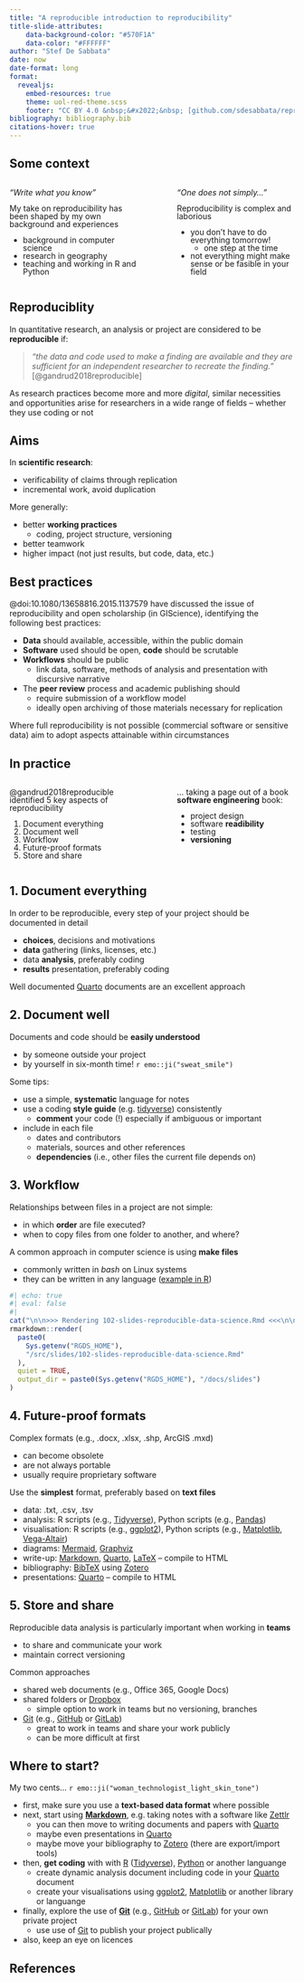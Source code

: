 ```yaml
---
title: "A reproducible introduction to reproducibility"
title-slide-attributes:
    data-background-color: "#570F1A"
    data-color: "#FFFFFF"
author: "Stef De Sabbata"
date: now
date-format: long
format: 
  revealjs:
    embed-resources: true
    theme: uol-red-theme.scss
    footer: "CC BY 4.0 &nbsp;&#x2022;&nbsp; [github.com/sdesabbata/reproduciblity](https://github.com/sdesabbata/reproduciblity) "
bibliography: bibliography.bib
citations-hover: true
---
```



## Some context


:::: {.columns style="line-height: 100%;"}
::: {.column width="50%"}

*"Write what you know"*

My take on reproducibility has been shaped by my own background and experiences

- background in computer science
- research in geography
- teaching and working in R and Python

:::
::: {.column width="5%"}
:::
::: {.column width="45%"}

*"One does not simply..."*

Reproducibility is complex and laborious

- you don't have to do everything tomorrow!
  - one step at the time
- not everything might make sense or be fasible in your field

:::
::::


## Reproduciblity

In quantitative research, an analysis or project are considered to be **reproducible** if:

> *"the data and code used to make a finding are available and they are sufficient for an independent researcher to recreate the finding."* [@gandrud2018reproducible]

As research practices become more and more *digital*, similar necessities and opportunities arise for researchers in a wide range of fields -- whether they use coding or not


## Aims

In **scientific research**:

- verificability of claims through replication
- incremental work, avoid duplication

More generally:

- better **working practices**
    - coding, project structure, versioning
- better teamwork
- higher impact (not just results, but code, data, etc.)



## Best practices {.smaller}

@doi:10.1080/13658816.2015.1137579 have discussed the issue of reproducibility and open scholarship (in GIScience), identifying the following best practices:

- **Data** should available, accessible, within the public domain
- **Software** used should be open, **code** should be scrutable
- **Workflows** should be public
  - link data, software, methods of analysis and presentation with discursive narrative
- The **peer review** process and academic publishing should 
  - require submission of a workflow model
  - ideally open archiving of those materials necessary for replication

Where full reproducibility is not possible (commercial software or sensitive data) aim to adopt aspects attainable within circumstances



## In practice

:::: {.columns style="line-height: 100%;"}
::: {.column width="50%"}

@gandrud2018reproducible identified 5 key aspects of reproducibility

1. Document everything
2. Document well
3. Workflow
4. Future-proof formats
5. Store and share

:::
::: {.column width="5%"}
:::
::: {.column width="45%"}


... taking a page out of a book **software engineering** book:

- project design
- software **readibility**
- testing
- **versioning**

:::
::::



## 1. Document everything

In order to be reproducible, every step of your project should be documented in detail

- **choices**, decisions and motivations
- **data** gathering (links, licenses, etc.)
- data **analysis**, preferably coding
- **results** presentation, preferably coding

Well documented [Quarto](https://quarto.org/) documents are an excellent approach


## 2. Document well {.smaller}

Documents and code should be **easily understood** 

- by someone outside your project
- by yourself in six-month time! `r emo::ji("sweat_smile")`

Some tips:

- use a simple, **systematic** language for notes
- use a coding **style guide** (e.g. [tidyverse](http://style.tidyverse.org/)) consistently
  - **comment** your code (!) especially if ambiguous or important
- include in each file 
  - dates and contributors
  - materials, sources and other references 
  - **dependencies** (i.e., other files the current file depends on)



## 3. Workflow {.smaller}

Relationships between files in a project are not simple:

- in which **order** are file executed?
- when to copy files from one folder to another, and where?

A common approach in computer science is using **make files**

- commonly written in *bash* on Linux systems
- they can be written in any language ([example in R](https://github.com/sdesabbata/r-for-geographic-data-science/blob/main/src/Make.R))


```r
#| echo: true
#| eval: false
#| 
cat("\n\n>>> Rendering 102-slides-reproducible-data-science.Rmd <<<\n\n")
rmarkdown::render(
  paste0(
    Sys.getenv("RGDS_HOME"), 
    "/src/slides/102-slides-reproducible-data-science.Rmd"
  ), 
  quiet = TRUE, 
  output_dir = paste0(Sys.getenv("RGDS_HOME"), "/docs/slides")
)

```



## 4. Future-proof formats {.smaller}

Complex formats (e.g., .docx, .xlsx, .shp, ArcGIS .mxd)

- can become obsolete
- are not always portable
- usually require proprietary software

Use the **simplest** format, preferably based on **text files**

- data: .txt, .csv, .tsv
- analysis: R scripts (e.g., [Tidyverse](https://www.tidyverse.org/)), Python scripts (e.g., [Pandas](https://pandas.pydata.org/))
- visualisation: R scripts (e.g., [ggplot2](https://ggplot2.tidyverse.org/)), Python scripts (e.g., [Matplotlib](https://matplotlib.org/), [Vega-Altair](https://altair-viz.github.io/))
- diagrams: [Mermaid](https://mermaid.js.org/#/), [Graphviz](https://graphviz.org/)
- write-up: [Markdown](https://daringfireball.net/projects/markdown/syntax), [Quarto](https://quarto.org/), [LaTeX](https://www.latex-project.org/) -- compile to HTML
- bibliography: [BibTeX](http://www.bibtex.org/) using [Zotero](https://www.zotero.org/)
- presentations: [Quarto](https://quarto.org/) -- compile to HTML



## 5. Store and share {.smaller}

Reproducible data analysis is particularly important when working in **teams**

- to share and communicate your work
- maintain correct versioning

Common approaches

- shared web documents (e.g., Office 365, Google Docs)
- shared folders or [Dropbox](https://www.dropbox.com)
    - simple option to work in teams but no versioning, branches
- [Git](https://git-scm.com) (e.g.,  [GitHub](https://github.com) or [GitLab](https://about.gitlab.com/))
    - great to work in teams and share your work publicly
    - can be more difficult at first


## Where to start? {.smaller}

My two cents... `r emo::ji("woman_technologist_light_skin_tone")`

- first, make sure you use a **text-based data format** where possible
- next, start using **[Markdown](https://daringfireball.net/projects/markdown/syntax)**, e.g. taking notes with a software like [Zettlr](https://www.zettlr.com/)
  - you can then move to writing documents and papers with [Quarto](https://quarto.org/)
  - maybe even presentations in [Quarto](https://quarto.org/)
  - maybe move your bibliography to [Zotero](https://www.zotero.org/) (there are export/import tools)
- then, **get coding** with with [R](https://www.r-project.org/) ([Tidyverse](https://www.tidyverse.org/)), [Python](https://www.python.org/) or another languange
  - create dynamic analysis document including code in your [Quarto](https://quarto.org/) document
  - create your visualisations using [ggplot2](https://ggplot2.tidyverse.org/), [Matplotlib](https://matplotlib.org/) or another library or languange
- finally, explore the use of **[Git](https://git-scm.com)** (e.g.,  [GitHub](https://github.com) or [GitLab](https://about.gitlab.com/)) for your own private project
  - use use of [Git](https://git-scm.com) to publish your project publically
- also, keep an eye on licences


## References

